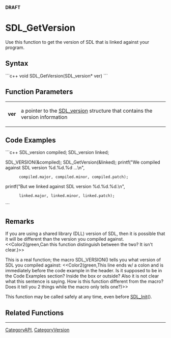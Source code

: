 <!-- pragma section-numbers off -->
<!-- pragma disable-camelcase -->
'''DRAFT'''

= SDL_GetVersion =
Use this function to get the version of SDL that is linked against your program.


== Syntax ==
```c++
void SDL_GetVersion(SDL_version* ver)
```

== Function Parameters ==
{|
|'''ver'''
|a pointer to the [[SDL_version]] structure that contains the version information
|}

== Code Examples ==
```c++
SDL_version compiled;
SDL_version linked;

SDL_VERSION(&compiled);
SDL_GetVersion(&linked);
printf("We compiled against SDL version %d.%d.%d ...\n",
       compiled.major, compiled.minor, compiled.patch);
printf("But we linked against SDL version %d.%d.%d.\n",
       linked.major, linked.minor, linked.patch);
```

== Remarks ==
If you are using a shared library (DLL) version of SDL, then it is possible that it will be different than the version you compiled against.  <<Color2(green,Can this function distinguish between the two? It isn't clear.)>>

This is a real function; the macro SDL_VERSION() tells you what version of SDL you compiled against: <<Color2(green,This line ends w/ a colon and is immediately before the code example in the header. Is it supposed to be in the Code Examples section?  Inside the box or outside?  Also it is not clear what this sentence is saying.  How is this function different from the macro? Does it tell you 2 things while the macro only tells one?)>>

This function may be called safely at any time, even before [[SDL_Init]]().

== Related Functions ==

----
[[CategoryAPI]], [[CategoryVersion]]
